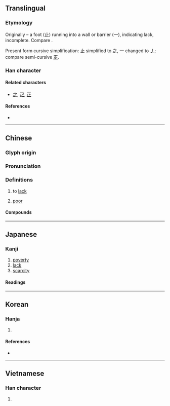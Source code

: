 {{character info/new}}
==Translingual==

===Etymology===
Originally {{Han compound|止|t1=foot|一|ls=ic}} – a foot (止) running into a wall or barrier (一), indicating lack, incomplete. Compare {{m|mul|正||complete|sc=Hani}}.

Present form cursive simplification: 止 simplified to [[之]], 一 changed to [[丿]]; compare semi-cursive [[疋]].

===Han character===
{{Han char|rn=4|rad=丿|as=04|sn=4|four=20307|canj=HINO|ids=⿱丿之}}

====Related characters====
* [[之]], [[疋]], [[正]]

====References====
* {{Han ref|kx=0082.100|dkj=00133|hdz=10034.030|uh=4E4F|ud=20047|bh=A546|bd=42310}}

----

==Chinese==
{{zh-forms}}

===Glyph origin===
{{Han etym}}

===Pronunciation===
{{zh-pron
|m=fá
|c=fat6
|mn=hoa̍t/ha̍t
|mn_note=hoa̍t - literary; ha̍t - vernacular
|mn-t=huag8/huêg8/hêg8/hak8
|mn-t_note=huag8/huêg8 - literary (huêg8 - Chaozhou); hêg8 - vernacular (“tired”); hak8 - vernacular (“to lack”)
|mc=y
|oc=y
|cat=v,a
}}

===Definitions===
{{zh-hanzi}}

# to [[lack]]
#: {{zh-l|缺乏|to lack; to be short of}}
# [[poor]]
#: {{zh-l|貧乏|poor}}
#: {{zh-l|疲乏|tired}}

====Compounds====
{{zh-der|不乏|不乏其人|不虞匱乏|中饋乏人|乏人|乏人問津|乏倦|乏味|乏善可陳|乏困|乏地|乏手|乏月|乏桶|乏樣子|乏煤|乏用|乏角兒|乏貨|乏趣|乏頓|人困馬乏|倦乏|分身乏術|力乏兵衰|力困筋乏|勞乏|匱乏|周急繼乏|回天乏術|回生乏術|困乏|害乏|家道消乏|彈性疲乏|後繼乏人|後繼乏力|承乏|振貧濟乏|春困秋乏|欲振乏力|歇乏|消乏|疲乏|疲乏強度|空乏|窮乏|絕乏|缺乏|謝乏|貧乏|賑窮濟乏|返魂乏術|道乏|銷乏|闕乏|養乏}}

----

==Japanese==

===Kanji===
{{ja-kanji|grade=c|rs=丿04}}

# [[poverty]]
# [[lack]]
# [[scarcity]]

====Readings====
{{ja-readings
|goon=ぼう<ぼふ
|kanon=ほう<はふ
|kanyoon=ぼう<ばふ
|kun=とぼ-し.い
}}

----

==Korean==

===Hanja===
{{ko-hanja|hangeul=핍|eumhun=모자랄|ehrv=mojaral|ehmr=mojaral|ehy=}}

# {{defn|lang=ko|sort=丿04}}

====References====
* {{Hanja ref|nav=12238}}

----

==Vietnamese==

===Han character===
{{vi-hantu|phạp|rs=丿04}}

# {{defn|lang=vi|sort=丿04}}